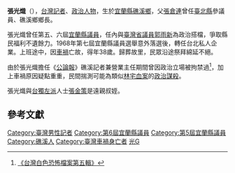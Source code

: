 '''張光熾'''（{{bd|1935年||1973年||catidx=Zhang張}}），[[台灣|台灣]][[記者|記者]]、[[政治人物|政治人物]]，生於[[宜蘭縣|宜蘭縣]][[礁溪鄉|礁溪鄉]]，父[[張倉連|張倉連]]曾任[[臺北縣_(日治時期)|臺北縣]]參議員、礁溪鄉鄉長。

張光熾曾任第五、六屆[[宜蘭縣議員|宜蘭縣議員]]，任內與[[臺灣省議員|臺灣省議員]][[郭雨新|郭雨新]]為政治搭檔，爭取縣民福利不遺餘力。1968年第七屆宜蘭縣議員選舉意外落選後，轉任台北私人企業。上班途中，因[[車禍|車禍]]亡故，得年38歲。歸葬故里，民眾沿途祭拜綿延不絕。

由於張光熾擔任《[[公論報|公論報]]》礁溪記者兼營業主任期間曾因政治立場被拘禁過<ref>[http://72.14.235.104/search?q=cache:b8HUbOXjY4YJ:www.wsfamily.idv.tw/weng/taiwan/white-twn.doc+%E5%BC%B5%E5%85%89%E7%86%BE&hl=zh-TW&ct=clnk&cd=16&gl=tw&lr=lang_zh-CN|lang_zh-TW|lang_en 《台灣白色恐怖檔案第五輯》]{{dead link|date=2018年2月 |bot=InternetArchiveBot |fix-attempted=yes }}</ref>，加上車禍原因疑點重重，民間揣測可能為類似[[林宅血案|林宅血案]]的[[政治謀殺|政治謀殺]]。

張光熾與[[台獨左派|台獨左派]]人士[[張金策|張金策]]是遠親叔姪。

==參考文獻==
<div class="references-small">
<references></references>
</div>

{{TW-poli-bio-stub}}

{{DEFAULTSORT:Zhang張}}
[[Category:臺灣男性記者|Category:臺灣男性記者]]
[[Category:第6屆宜蘭縣議員|Category:第6屆宜蘭縣議員]]
[[Category:第5屆宜蘭縣議員|Category:第5屆宜蘭縣議員]]
[[Category:礁溪人|Category:礁溪人]]
[[Category:臺灣車禍身亡者|Category:臺灣車禍身亡者]]
[[Category:張姓|光G]]